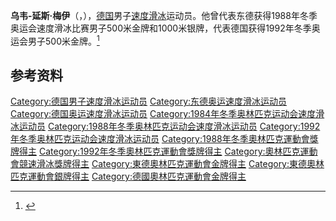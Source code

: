 {{NoteTA|G1=Sports}}
'''乌韦-延斯·梅伊'''（{{lang-de|Uwe-Jens Mey}}，{{bd|1963年|12月13日||}}），[[德国|德国]]男子[[速度滑冰|速度滑冰]]运动员。他曾代表东德获得1988年冬季奥运会速度滑冰比赛男子500米金牌和1000米银牌，代表德国获得1992年冬季奥运会男子500米金牌。<ref>{{Cite web|title=Uwe-Jens MEY|url=https://www.olympic.org/uwe-jens-mey|accessdate=2021-04-05|work=International Olympic Committee|archive-date=2017-03-26|archive-url=https://web.archive.org/web/20170326131943/https://www.olympic.org/uwe-jens-mey|dead-url=no}}</ref>

== 参考资料 ==
{{reflist}}

{{奥林匹克运动会速度滑冰比赛男子500米冠军}}

{{Authority control}}
{{DEFAULTSORT:Mey, Uwe-Jens}}
[[Category:德国男子速度滑冰运动员|Category:德国男子速度滑冰运动员]]
[[Category:东德奥运速度滑冰运动员|Category:东德奥运速度滑冰运动员]]
[[Category:德国奥运速度滑冰运动员|Category:德国奥运速度滑冰运动员]]
[[Category:1984年冬季奥林匹克运动会速度滑冰运动员|Category:1984年冬季奥林匹克运动会速度滑冰运动员]]
[[Category:1988年冬季奥林匹克运动会速度滑冰运动员|Category:1988年冬季奥林匹克运动会速度滑冰运动员]]
[[Category:1992年冬季奥林匹克运动会速度滑冰运动员|Category:1992年冬季奥林匹克运动会速度滑冰运动员]]
[[Category:1988年冬季奧林匹克運動會獎牌得主|Category:1988年冬季奧林匹克運動會獎牌得主]]
[[Category:1992年冬季奧林匹克運動會獎牌得主|Category:1992年冬季奧林匹克運動會獎牌得主]]
[[Category:奧林匹克運動會競速滑冰獎牌得主|Category:奧林匹克運動會競速滑冰獎牌得主]]
[[Category:東德奧林匹克運動會金牌得主|Category:東德奧林匹克運動會金牌得主]]
[[Category:東德奧林匹克運動會銀牌得主|Category:東德奧林匹克運動會銀牌得主]]
[[Category:德國奧林匹克運動會金牌得主|Category:德國奧林匹克運動會金牌得主]]